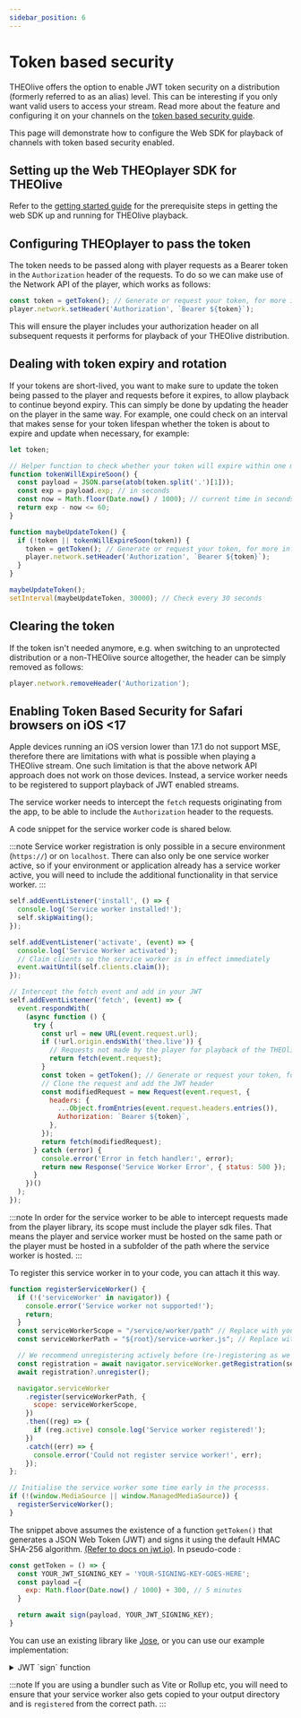 ```yaml
---
sidebar_position: 6
---
```


# Token based security

THEOlive offers the option to enable JWT token security on a distribution (formerly referred to as an alias) level. This can be interesting if you only want valid users to access your stream. Read more about the feature and configuring it on your channels on the [token based security guide](/theolive/platform/security/token-based-security).

This page will demonstrate how to configure the Web SDK for playback of channels with token based security enabled.

## Setting up the Web THEOplayer SDK for THEOlive

Refer to the [getting started guide](../getting-started) for the prerequisite steps in getting the web SDK up and running for THEOlive playback.

## Configuring THEOplayer to pass the token

The token needs to be passed along with player requests as a Bearer token in the `Authorization` header of the requests. To do so we can make use of the Network API of the player, which works as follows:

```javascript
const token = getToken(); // Generate or request your token, for more information check the token based security guide linked above.
player.network.setHeader('Authorization', `Bearer ${token}`);
```

This will ensure the player includes your authorization header on all subsequent requests it performs for playback of your THEOlive distribution.

## Dealing with token expiry and rotation

If your tokens are short-lived, you want to make sure to update the token being passed to the player and requests before it expires, to allow playback to continue beyond expiry. This can simply be done by updating the header on the player in the same way. For example, one could check on an interval that makes sense for your token lifespan whether the token is about to expire and update when necessary, for example:

```javascript
let token;

// Helper function to check whether your token will expire within one minute from now
function tokenWillExpireSoon() {
  const payload = JSON.parse(atob(token.split('.')[1]));
  const exp = payload.exp; // in seconds
  const now = Math.floor(Date.now() / 1000); // current time in seconds
  return exp - now <= 60;
}

function maybeUpdateToken() {
  if (!token || tokenWillExpireSoon(token)) {
    token = getToken(); // Generate or request your token, for more information check the token based security guide linked above.
    player.network.setHeader('Authorization', `Bearer ${token}`);
  }
}

maybeUpdateToken();
setInterval(maybeUpdateToken, 30000); // Check every 30 seconds
```

## Clearing the token

If the token isn't needed anymore, e.g. when switching to an unprotected distribution or a non-THEOlive source altogether, the header can be simply removed as follows:

```javascript
player.network.removeHeader('Authorization');
```

## Enabling Token Based Security for Safari browsers on iOS \<17

Apple devices running an iOS version lower than 17.1 do not support MSE, therefore there are limitations with what is possible when playing a THEOlive stream. One such limitation is that the above network API approach does not work on those devices. Instead, a service worker needs to be registered to support playback of JWT enabled streams.

The service worker needs to intercept the `fetch` requests originating from the app, to be able to include the `Authorization` header to the requests.

A code snippet for the service worker code is shared below.

:::note
Service worker registration is only possible in a secure environment (`https://`) or on `localhost`. There can also only be one service worker active, so if your environment or application already has a service worker active, you will need to include the additional functionality in that service worker.
:::

```javascript title="iOS Safari service worker"
self.addEventListener('install', () => {
  console.log('Service worker installed!');
  self.skipWaiting();
});

self.addEventListener('activate', (event) => {
  console.log('Service Worker activated');
  // Claim clients so the service worker is in effect immediately
  event.waitUntil(self.clients.claim());
});

// Intercept the fetch event and add in your JWT
self.addEventListener('fetch', (event) => {
  event.respondWith(
    (async function () {
      try {
        const url = new URL(event.request.url);
        if (!url.origin.endsWith('theo.live')) {
          // Requests not made by the player for playback of the THEOlive distribution should not be modified.
          return fetch(event.request);
        }
        const token = getToken(); // Generate or request your token, for more information check the token based security guide linked above.
        // Clone the request and add the JWT header
        const modifiedRequest = new Request(event.request, {
          headers: {
            ...Object.fromEntries(event.request.headers.entries()),
            Authorization: `Bearer ${token}`,
          },
        });
        return fetch(modifiedRequest);
      } catch (error) {
        console.error('Error in fetch handler:', error);
        return new Response('Service Worker Error', { status: 500 });
      }
    })()
  );
});
```

:::note
In order for the service worker to be able to intercept requests made from the player library, its scope must include the player sdk files. That means the player and service worker must be hosted on the same path or the player must be hosted in a subfolder of the path where the service worker is hosted.
:::

To register this service worker in to your code, you can attach it this way.

```javascript title="Register service worker"
function registerServiceWorker() {
  if (!('serviceWorker' in navigator)) {
    console.error('Service worker not supported!');
    return;
  }
  const serviceWorkerScope = "/service/worker/path" // Replace with your own path to the service worker location.
  const serviceWorkerPath = "${root}/service-worker.js"; // Replace with the filename of your service worker.

  // We recommend unregistering actively before (re-)registering as we've seen issues where hard reloads could cause issues if the service worker wasn't unregistered.
  const registration = await navigator.serviceWorker.getRegistration(serviceWorkerPath);
  await registration?.unregister();

  navigator.serviceWorker
    .register(serviceWorkerPath, {
      scope: serviceWorkerScope,
    })
    .then((reg) => {
      if (reg.active) console.log('Service worker registered!');
    })
    .catch((err) => {
      console.error('Could not register service worker!', err);
    });
};

// Initialise the service worker some time early in the processs.
if (!(window.MediaSource || window.ManagedMediaSource)) {
  registerServiceWorker();
}
```

The snippet above assumes the existence of a function `getToken()` that generates a JSON Web Token (JWT) and signs it using the default HMAC SHA-256 algorithm. [(Refer to docs on jwt.io)](https://jwt.io/introduction). In pseudo-code :

```javascript
const getToken = () => {
  const YOUR_JWT_SIGNING_KEY = 'YOUR-SIGNING-KEY-GOES-HERE';
  const payload ={
    exp: Math.floor(Date.now() / 1000) + 300, // 5 minutes
  }

  return await sign(payload, YOUR_JWT_SIGNING_KEY);
}

```

You can use an existing library like [Jose](https://github.com/panva/jose), or you can use our example implementation:

<details>

<summary> JWT `sign` function </summary>

```js
const base64UrlEncode = (str) => {
  return btoa(str).replace(/\+/g, '-').replace(/\//g, '_').replace(/=/g, '');
};

const utf8ToUint8Array = (str) => {
  return new TextEncoder().encode(str);
};

const sign = async (payload, secret) => {
  const header = { alg: 'HS256', typ: 'JWT' };

  const encodedHeader = base64UrlEncode(JSON.stringify(header));
  const encodedPayload = base64UrlEncode(JSON.stringify(payload));

  const data = `${encodedHeader}.${encodedPayload}`;
  const secretBytes = utf8ToUint8Array(secret);

  const key = await crypto.subtle.importKey('raw', secretBytes, { name: 'HMAC', hash: { name: 'SHA-256' } }, false, ['sign']);

  const signature = await crypto.subtle.sign({ name: 'HMAC' }, key, utf8ToUint8Array(data));

  const signatureStr = String.fromCharCode(...new Uint8Array(signature));

  return `${data}.${base64UrlEncode(signatureStr)}`;
};
```

:::info
You can validate the token generated by inspecting it using the JWT decoder on [JWT.io](https://jwt.io/). The header and payload will be decoded immediately. If you provide your HMAC key, you can validate that the signature is also valid.
:::

</details>

:::note
If you are using a bundler such as Vite or Rollup etc, you will need to ensure that your service worker also gets copied to your output directory and is `registered` from the correct path.
:::
